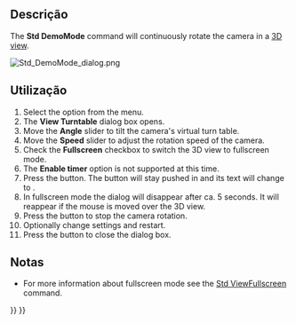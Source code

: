 <languages/>

{{Docnav
|[[Std_TextDocument|TextDocument]]
|[[Std_UnitsCalculator|UnitsCalculator]]
|[[Std_Tools_Menu|Std Tools Menu]]
|IconL=Std_TextDocument.svg
|IconR=Std_UnitsCalculator.svg
|IconC=Freecad.svg
}}

{{GuiCommand
|Name=Std DemoMode
|MenuLocation=Tools → View turntable...
|Workbenches=All
}}

<span id="Description"></span>
==Descrição==

The '''Std DemoMode''' command will continuously rotate the camera in a [[3D_view|3D view]].

[[Image:Std_DemoMode_dialog.png]]
{{Caption|The View Turntable dialog box}}

<span id="Usage"></span>
==Utilização==

# Select the {{MenuCommand|Tools → [[Image:Std_DemoMode.svg|16px]] View turntable...}} option from the menu.
# The '''View Turntable''' dialog box opens.
# Move the '''Angle''' slider to tilt the camera's virtual turn table.
# Move the '''Speed''' slider to adjust the rotation speed of the camera.
# Check the '''Fullscreen''' checkbox to switch the 3D view to fullscreen mode.
# The '''Enable timer''' option is not supported at this time.
# Press the {{Button|Play}} button. The button will stay pushed in and its text will change to {{Button|Stop}}.
# In fullscreen mode the dialog will disappear after ca. 5 seconds. It will reappear if the mouse is moved over the 3D view.
# Press the {{Button|Stop}} button to stop the camera rotation.
# Optionally change settings and restart.
# Press the {{Button|Close}} button to close the dialog box.

<span id="Notes"></span>
==Notas==

* For more information about fullscreen mode see the [[Std_ViewFullscreen|Std ViewFullscreen]] command.


{{Docnav
|[[Std_TextDocument|TextDocument]]
|[[Std_UnitsCalculator|UnitsCalculator]]
|[[Std_Tools_Menu|Std Tools Menu]]
|IconL=Std_TextDocument.svg
|IconR=Std_UnitsCalculator.svg
|IconC=Freecad.svg
}}

{{Std_Base_navi{{#translation:}}}}
{{Userdocnavi{{#translation:}}}}